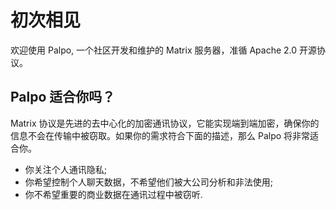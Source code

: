 # 初次相见

欢迎使用 Palpo, 一个社区开发和维护的 Matrix 服务器，准循 Apache 2.0 开源协议。

## Palpo 适合你吗？

Matrix 协议是先进的去中心化的加密通讯协议，它能实现端到端加密，确保你的信息不会在传输中被窃取。如果你的需求符合下面的描述，那么 Palpo 将非常适合你。

- 你关注个人通讯隐私;
- 你希望控制个人聊天数据，不希望他们被大公司分析和非法使用;
- 你不希望重要的商业数据在通讯过程中被窃听.
